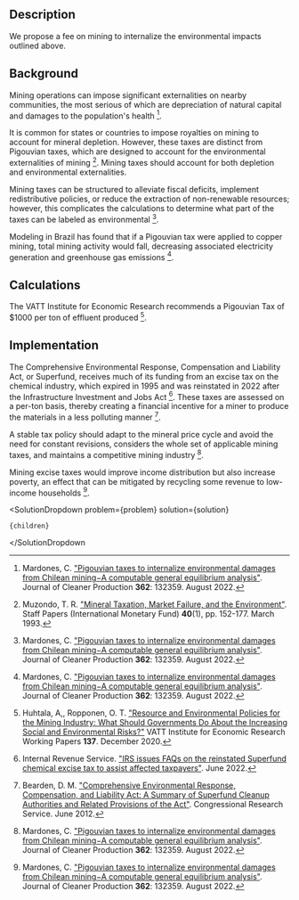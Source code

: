 

## Description

We propose a fee on mining to internalize the environmental impacts outlined above.

## Background

Mining operations can impose significant externalities on nearby communities, the most serious of which are depreciation of natural capital and damages to the population's health [^"2"].

It is common for states or countries to impose royalties on mining to account for mineral depletion. However, these taxes are distinct from Pigouvian taxes, which are designed to account for the environmental externalities of mining [^"3"]. Mining taxes should account for both depletion and environmental externalities.

Mining taxes can be structured to alleviate fiscal deficits, implement redistributive policies, or reduce the extraction of non-renewable resources; however, this complicates the calculations to determine what part of the taxes can be labeled as environmental [^"2"].

Modeling in Brazil has found that if a Pigouvian tax were applied to copper mining, total mining activity would fall, decreasing associated electricity generation and greenhouse gas emissions [^"2"].

## Calculations

The VATT Institute for Economic Research recommends a Pigouvian Tax of $1000 per ton of effluent produced [^"5"].

## Implementation

The Comprehensive Environmental Response, Compensation and Liability Act, or Superfund, receives much of its funding from an excise tax on the chemical industry, which expired in 1995 and was reinstated in 2022 after the Infrastructure Investment and Jobs Act [^"6"]. These taxes are assessed on a per-ton basis, thereby creating a financial incentive for a miner to produce the materials in a less polluting manner [^"4"].

A stable tax policy should adapt to the mineral price cycle and avoid the need for constant revisions, considers the whole set of applicable mining taxes, and maintains a competitive mining industry [^"2"].

Mining excise taxes would improve income distribution but also increase poverty, an effect that can be mitigated by recycling some revenue to low-income households [^"2"].



[^"1"]: Environment America. ["Superfund Underfunded"](https://environmentamerica.org/resources/superfund-underfunded/). February 2021.

[^"2"]: Mardones, C. ["Pigouvian taxes to internalize environmental damages from Chilean mining−A computable general equilibrium analysis"](https://www.sciencedirect.com/science/article/abs/pii/S0959652622019631). Journal of Cleaner Production **362**: 132359. August 2022.

[^"3"]: Muzondo, T. R. ["Mineral Taxation, Market Failure, and the Environment"](https://www.jstor.org/stable/3867380). Staff Papers (International Monetary Fund) **40**(1), pp. 152-177. March 1993.

[^"4"]: Bearden, D. M. ["Comprehensive Environmental Response, Compensation, and Liability Act: A Summary of Superfund Cleanup Authorities and Related Provisions of the Act"](https://sgp.fas.org/crs/misc/R41039.pdf). Congressional Research Service. June 2012.

[^"5"]: Huhtala, A,, Ropponen, O. T. ["Resource and Environmental Policies for the Mining Industry: What Should Governments Do About the Increasing Social and Environmental Risks?"](https://dx.doi.org/10.2139/ssrn.3764595) VATT Institute for Economic Research Working Papers **137**. December 2020.

[^"6"]: Internal Revenue Service. ["IRS issues FAQs on the reinstated Superfund chemical excise tax to assist affected taxpayers"](https://www.irs.gov/newsroom/irs-issues-faqs-on-the-reinstated-superfund-chemical-excise-tax-to-assist-affected-taxpayers). June 2022.

  <SolutionDropdown 
    problem={problem} 
    solution={solution}
  >
    {children}
  </SolutionDropdown

>
